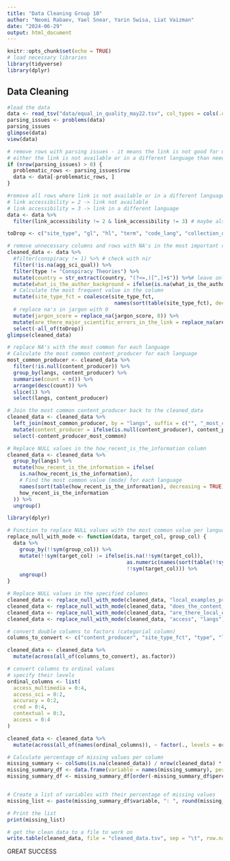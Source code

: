 ---
title: "Data Cleaning Group 10"
author: "Neomi Rabaev, Yael Snear, Yarin Swisa, Liat Vaizman"
date: "2024-06-29"
output: html_document
---

```{r setup, include=FALSE}
knitr::opts_chunk$set(echo = TRUE)
# load necessary libraries
library(tidyverse)
library(dplyr)
```

## Data Cleaning

```{r eval=TRUE}
#load the data
data <- read_tsv("data/equal_in_quality_may22.tsv", col_types = cols(.default = col_guess()))
parsing_issues <- problems(data)
parsing_issues
glimpse(data)
view(data)
```
```{r}
# remove rows with parsing issues - it means the link is not good for us
# either the link is not available or in a different language than neede
if (nrow(parsing_issues) > 0) {
  problematic_rows <- parsing_issues$row
  data <- data[-problematic_rows, ]
}
```


```{r}
#remove all rows where link is not available or in a different language (regardless of the parsing issues)
# link accessibility = 2 -> link not available
# link accessibility = 3 -> link in a different language
data <- data %>%
  filter(link_accessibility != 2 & link_accessibility != 3) # maybe also delete 4?
```


```{r}
toDrop <- c("site_type", "gl", "hl", "term", "code_lang", "collection_date", "link", "domain", "top_level_domain", "coding_completion_date", "does_the_content_reject_or_reinforce_the_disc", "is_malicious_meaning_is_alluded_to_in_the_tex", "do_claims_contradict_accepted_scientific_expl", "are_specific_groups_in_society_pharma_jews_mu", "is_there_reference_to_everyday_life", "langs_country", "lang_short", "lang_uniq", "content_producer_fct", "site_type_collapsed", "if_you_answered_no_to_the_previous_question_y", "what_is_the_author_background", "are_there_major_scientific_errors_in_the_link", "how_accurate_is_the_scientific_content_presen", "are_there_any_scientific_terms_that_lay_peopl", "is_a_scientific_background_high_school_or_abo", "are_the_following_sources_available_in_the_li", "x1_none_of_the_below", "x2_others", "x3_place_to_leave_comments_ask_questions", "x4_graphs", "x5_relevant_multimedia_e_g_video_animation_et", "x6_hyper_links", "x7_numerical_data", "x8_list_of_sources", "x9_citation_or_references_to_relevant_literat", "producer_high_cred", "cons_n_neg", "cons_n_pos", "recency", "conspiracy", "agg_sci_qual")

# remove unnecessary columns and rows with NA's in the most important column
cleaned_data <- data %>%
  #filter(conspiracy != 1) %>% # check with nir 
  filter(!is.na(agg_sci_qual)) %>%
  filter(type != "Conspiracy Theories") %>%
  mutate(country = str_extract(country, "(?<=,)[^,]+$")) %>%# leave only the name of the country
  mutate(what_is_the_author_background = ifelse(is.na(what_is_the_author_background), 1, what_is_the_author_background))%>%
  # Calculate the most frequent value in the column
  mutate(site_type_fct = coalesce(site_type_fct, 
                                   names(sort(table(site_type_fct), decreasing = TRUE))[1])) %>%
  # replace na's in jargon with 0
  mutate(jargon_score = replace_na(jargon_score, 0)) %>%
  mutate(are_there_major_scientific_errors_in_the_link = replace_na(are_there_major_scientific_errors_in_the_link, 0)) %>%
  select(-all_of(toDrop)) 
glimpse(cleaned_data)
```

```{r}
# replace NA's with the most common for each language
# Calculate the most common content_producer for each language
most_common_producer <- cleaned_data %>%
  filter(!is.null(content_producer)) %>%
  group_by(langs, content_producer) %>%
  summarise(count = n()) %>%
  arrange(desc(count)) %>%
  slice(1) %>%
  select(langs, content_producer)

# Join the most common content_producer back to the cleaned_data
cleaned_data <- cleaned_data %>%
  left_join(most_common_producer, by = "langs", suffix = c("", "_most_common")) %>%
  mutate(content_producer = ifelse(is.null(content_producer), content_producer_most_common, content_producer)) %>%
  select(-content_producer_most_common)
```
```{r}
# Replace NULL values in the how_recent_is_the_information column
cleaned_data <- cleaned_data %>%
  group_by(langs) %>%
  mutate(how_recent_is_the_information = ifelse(
    is.na(how_recent_is_the_information),
    # Find the most common value (mode) for each language
    names(sort(table(how_recent_is_the_information), decreasing = TRUE))[1],
    how_recent_is_the_information
  )) %>%
  ungroup()

```




```{r}
library(dplyr)

# Function to replace NULL values with the most common value per language
replace_null_with_mode <- function(data, target_col, group_col) {
  data %>%
    group_by(!!sym(group_col)) %>%
    mutate(!!sym(target_col) := ifelse(is.na(!!sym(target_col)),
                                       as.numeric(names(sort(table(!!sym(target_col)), decreasing = TRUE)[1])),
                                       !!sym(target_col))) %>%
    ungroup()
}

# Replace NULL values in the specified columns
cleaned_data <- replace_null_with_mode(cleaned_data, "local_examples_prop", "langs")
cleaned_data <- replace_null_with_mode(cleaned_data, "does_the_content_present_advantages_and_disad", "langs")
cleaned_data <- replace_null_with_mode(cleaned_data, "are_there_local_examples_in_the_content_e_g_r", "langs")
cleaned_data <- replace_null_with_mode(cleaned_data, "access", "langs")
```



```{r}
# convert double columns to factors (categorial column)
columns_to_convert <- c("content_producer", "site_type_fct", "type", "link_type", "link_accessibility", "jargon_score", "are_there_local_examples_in_the_content_e_g_r", "does_the_content_present_advantages_and_disad")

cleaned_data <- cleaned_data %>%
  mutate(across(all_of(columns_to_convert), as.factor))
```




```{r}
# convert columns to ordinal values
# specify their levels
ordinal_columns <- list(
  access_multimedia = 0:4,
  access_sci = 0:2,
  accuracy = 0:2,
  cred = 0:4,
  contextual = 0:3,
  access = 0:4
)

cleaned_data <- cleaned_data %>%
  mutate(across(all_of(names(ordinal_columns)), ~ factor(., levels = ordinal_columns[[as.character(cur_column())]])))
```


```{r}

# Calculate percentage of missing values per column
missing_summary <- colSums(is.na(cleaned_data)) / nrow(cleaned_data) * 100
missing_summary_df <- data.frame(variable = names(missing_summary), percent_missing = missing_summary)
missing_summary_df <- missing_summary_df[order(-missing_summary_df$percent_missing), ]


# Create a list of variables with their percentage of missing values
missing_list <- paste(missing_summary_df$variable, ": ", round(missing_summary_df$percent_missing, 2), "%", sep = "")

# Print the list
print(missing_list)

```
```{r}
# get the clean data to a file to work on
write.table(cleaned_data, file = "cleaned_data.tsv", sep = "\t", row.names = FALSE, quote = FALSE)
```

GREAT SUCCESS